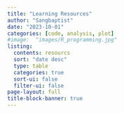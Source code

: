 ```yaml
---
title: "Learning Resources"
author: "Sangbaptist"
date: "2023-10-01"
categories: [code, analysis, plot]
#image:  "images/R_programming.jpg"
listing: 
  contents: resourcs
  sort: "date desc"
  type: table
  categories: true
  sort-ui: false
  filter-ui: false
page-layout: full
title-block-banner: true
---
```

